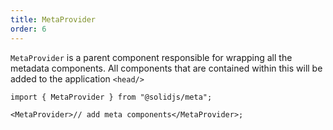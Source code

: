 ```yaml
---
title: MetaProvider
order: 6
---
```


`MetaProvider` is a parent component responsible for wrapping all the metadata components.
All components that are contained within this will be added to the application `<head/>`

```tsx twoslash
import { MetaProvider } from "@solidjs/meta";

<MetaProvider>// add meta components</MetaProvider>;
```
